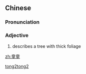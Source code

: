 ==Chinese==
{{zh-forms}}

===Pronunciation===
{{zh-pron
|m=tóngtóng
|cat=a
}}

===Adjective===
{{zh-adj}}

# {{lb|zh|archaic}} describes a tree with thick foliage

[[Category:Mandarin archaic terms|tong2tong2]]

[[zh:童童]]